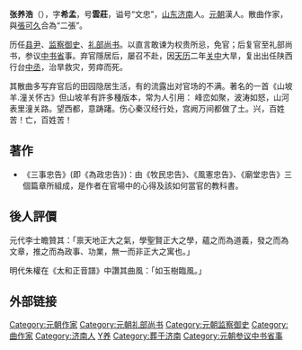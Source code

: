 '''张养浩'''（{{bd|1270年||1329年|catIdx=Z张}}），字'''希孟'''，号'''雲莊'''，谥号“文忠”，[[山东|山东]][[济南|济南]]人。[[元朝|元朝]]漢人。散曲作家，與[[張可久|張可久]]合為“二張”。

历任[[县尹|县尹]]、[[监察御史|监察御史]]、[[礼部尚书|礼部尚书]]。以直言敢谏为权贵所忌，免官；后复官至礼部尚书，参议[[中书省|中书省]]事。弃官隱居后，屡召不赴，因[[天历_(元朝)|天历]]二年[[关中|关中]]大旱，复出出任陕西行台[[中丞|中丞]]，治旱救灾，劳瘁而死。

其散曲多写弃官后的田园隐居生活，有的流露出对官场的不满。著名的一首《山坡羊.潼关怀古》但山坡羊有許多種版本，常为人引用：
峰峦如聚，波涛如怒，山河表里潼关路。望西都，意踌躇。伤心秦汉经行处，宫阙万间都做了土。兴，百姓苦！亡，百姓苦！

== 著作 ==
*《三事忠告》(即《為政忠告》)：由《牧民忠告》、《風憲忠告》、《廟堂忠告》三個篇章所組成，是作者在官場中的心得及該如何當官的教科書。

== 後人評價 ==
元代李士瞻贊其：「禀天地正大之氣，學聖賢正大之學，蘊之而為道義，發之而為文章，推之而為政事、功業，無一而非正大之寓也。」

明代朱權在《太和正音譜》中讚其曲風：「如玉樹臨風。」
==外部链接==
{{Wikisource|山坡羊 (张养浩)}}
{{Wikiquote}}

{{DEFAULTSORT:Z}}
[[Category:元朝作家|Category:元朝作家]]
[[Category:元朝礼部尚书|Category:元朝礼部尚书]]
[[Category:元朝监察御史|Category:元朝监察御史]]
[[Category:曲作家|Category:曲作家]]
[[Category:济南人|Category:济南人]]
[[Category:张姓|Y养]]
[[Category:葬于济南|Category:葬于济南]]
[[Category:元朝参议中书省事|Category:元朝参议中书省事]]


{{元朝人物小作品}}